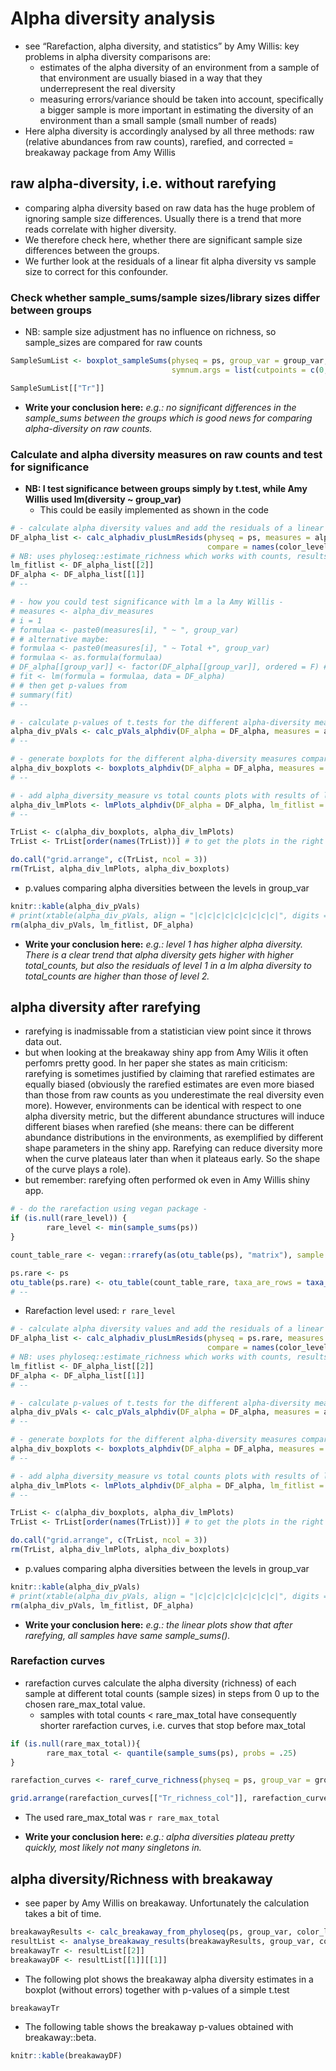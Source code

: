 # Alpha diversity analysis 

- see "Rarefaction, alpha diversity, and statistics" by Amy Willis: key problems in alpha diversity comparisons are:
    - estimates of the alpha diversity of an environment from a sample of that environment are usually biased in a way that they underrepresent the real diversity
    - measuring errors/variance should be taken into account, specifically a bigger sample is more important in estimating the diversity of an environment than a small sample (small number of reads)
- Here alpha diversity is accordingly analysed by all three methods: raw (relative abundances from raw counts), rarefied, and corrected = breakaway package from Amy Willis



## raw **alpha-diversity**, i.e. without rarefying

- comparing alpha diversity based on raw data has the huge problem of ignoring sample size differences. Usually there is a trend that more reads correlate with higher diversity.
- We therefore check here, whether there are significant sample size differences between the groups. 
- We further look at the residuals of a linear fit alpha diversity vs sample size to correct for this confounder.



### Check whether sample_sums/sample sizes/library sizes differ between groups

- NB: sample size adjustment has no influence on richness, so sample_sizes are compared for raw counts

```r
SampleSumList <- boxplot_sampleSums(physeq = ps, group_var = group_var, color_levels = color_levels, shape = shape, test = "t.test", p_adjust_method = "fdr",
                                    symnum.args = list(cutpoints = c(0, 1e-04, 0.001, 0.01, 0.05, 1), symbols = c("****", "***", "**", "*", "ns")))
```

```r
SampleSumList[["Tr"]]
```

- **Write your conclusion here:** *e.g.: no significant differences in the sample_sums between the groups which is good news for comparing alpha-diversity on raw counts.*



### Calculate and alpha diversity measures on raw counts and test for significance

- **NB: I test significance between groups simply by t.test, while Amy Willis used lm(diversity ~ group_var)**
    - This could be easily implemented as shown in the code

```r
# - calculate alpha diversity values and add the residuals of a linear fit: alpha-diversity to total_counts, since those fits are often significant -
DF_alpha_list <- calc_alphadiv_plusLmResids(physeq = ps, measures = alpha_div_measures, group_var = group_var,
                                            compare = names(color_levels))
# NB: uses phyloseq::estimate_richness which works with counts, results in same Shannon values as breakaway::shannon on relative abundances
lm_fitlist <- DF_alpha_list[[2]]
DF_alpha <- DF_alpha_list[[1]]
# --

# - how you could test significance with lm a la Amy Willis -
# measures <- alpha_div_measures
# i = 1
# formulaa <- paste0(measures[i], " ~ ", group_var)
# # alternative maybe: 
# formulaa <- paste0(measures[i], " ~ Total +", group_var)
# formulaa <- as.formula(formulaa)
# DF_alpha[[group_var]] <- factor(DF_alpha[[group_var]], ordered = F) # important ordering has an effect. In case of more than 2 the reference might also play a role
# fit <- lm(formula = formulaa, data = DF_alpha)
# # then get p-values from
# summary(fit)
# --

# - calculate p-values of t.tests for the different alpha-diversity measures comparing the levels in group_var - 
alpha_div_pVals <- calc_pVals_alphdiv(DF_alpha = DF_alpha, measures = alpha_div_measures, group_var = group_var, compare = names(color_levels), test = "t.test")
# -- 

# - generate boxplots for the different alpha-diversity measures comparing the levels in group_var - 
alpha_div_boxplots <- boxplots_alphdiv(DF_alpha = DF_alpha, measures = alpha_div_measures, group_var = group_var, shape = shape, color_levels = color_levels, test = "t.test", hide.ns = FALSE)
# --

# - add alpha_diversity_measure vs total counts plots with results of linear fit in title -
alpha_div_lmPlots <- lmPlots_alphdiv(DF_alpha = DF_alpha, lm_fitlist = lm_fitlist, measures = alpha_div_measures, group_var = group_var, shape = shape, color_levels = color_levels, test = "t.test")
# --

TrList <- c(alpha_div_boxplots, alpha_div_lmPlots)
TrList <- TrList[order(names(TrList))] # to get the plots in the right order
```


```r
do.call("grid.arrange", c(TrList, ncol = 3))
rm(TrList, alpha_div_lmPlots, alpha_div_boxplots)
```

- p.values comparing alpha diversities between the levels in group_var

```r
knitr::kable(alpha_div_pVals)
# print(xtable(alpha_div_pVals, align = "|c|c|c|c|c|c|c|c|c|", digits = 5), include.rownames = FALSE)
rm(alpha_div_pVals, lm_fitlist, DF_alpha)
```

- **Write your conclusion here:** *e.g.: level 1 has higher alpha diversity. There is a clear trend that alpha diversity gets higher with higher total_counts, but also the residuals of level 1 in a lm alpha diversity to total_counts are higher than those of level 2.*




## alpha diversity after **rarefying**

- rarefying is inadmissable from a statistician view point since it throws data out. 
- but when looking at the breakaway shiny app from Amy Wilis it often perfomrs pretty good. In her paper she states as main criticism: rarefying is sometimes justified by claiming that rarefied estimates are equally biased (obviously the rarefied estimates are even more biased than those from raw counts as you underestimate the real diversity even more). However, environments can be identical with respect to one alpha diversity metric, but the different abundance structures will induce different biases when rarefied (she means: there can be different abundance distributions in the environments, as exemplified by different shape parameters in the shiny app. Rarefying can reduce diversity more when the curve plateaus later than when it plateaus early. So the shape of the curve plays a role).
- but remember: rarefying often performed ok even in Amy Willis shiny app.


```r
# - do the rarefaction using vegan package -
if (is.null(rare_level)) {
        rare_level <- min(sample_sums(ps))
}

count_table_rare <- vegan::rrarefy(as(otu_table(ps), "matrix"), sample = rare_level)

ps.rare <- ps
otu_table(ps.rare) <- otu_table(count_table_rare, taxa_are_rows = taxa_are_rows(ps))
# --
```

- Rarefaction level used: `r rare_level`



```r
# - calculate alpha diversity values and add the residuals of a linear fit: alpha-diversity to total_counts, since those fits are often significant -
DF_alpha_list <- calc_alphadiv_plusLmResids(physeq = ps.rare, measures = alpha_div_measures, group_var = group_var,
                                            compare = names(color_levels))
# NB: uses phyloseq::estimate_richness which works with counts, results in same Shannon values as breakaway::shannon on relative abundances
lm_fitlist <- DF_alpha_list[[2]]
DF_alpha <- DF_alpha_list[[1]]
# --

# - calculate p-values of t.tests for the different alpha-diversity measures comparing the levels in group_var - 
alpha_div_pVals <- calc_pVals_alphdiv(DF_alpha = DF_alpha, measures = alpha_div_measures, group_var = group_var, compare = names(color_levels), test = "t.test")
# -- 

# - generate boxplots for the different alpha-diversity measures comparing the levels in group_var - 
alpha_div_boxplots <- boxplots_alphdiv(DF_alpha = DF_alpha, measures = alpha_div_measures, group_var = group_var, shape = shape, color_levels = color_levels, test = "t.test", hide.ns = FALSE)
# --

# - add alpha_diversity_measure vs total counts plots with results of linear fit in title -
alpha_div_lmPlots <- lmPlots_alphdiv(DF_alpha = DF_alpha, lm_fitlist = lm_fitlist, measures = alpha_div_measures, group_var = group_var, shape = shape, color_levels = color_levels, test = "t.test")
# --

TrList <- c(alpha_div_boxplots, alpha_div_lmPlots)
TrList <- TrList[order(names(TrList))] # to get the plots in the right order
```


```r
do.call("grid.arrange", c(TrList, ncol = 3))
rm(TrList, alpha_div_lmPlots, alpha_div_boxplots)
```

- p.values comparing alpha diversities between the levels in group_var

```r
knitr::kable(alpha_div_pVals)
# print(xtable(alpha_div_pVals, align = "|c|c|c|c|c|c|c|c|c|", digits = 5), include.rownames = FALSE)
rm(alpha_div_pVals, lm_fitlist, DF_alpha)
```

- **Write your conclusion here:** *e.g.: the linear plots show that after rarefying, all samples have same sample_sums().*



###  Rarefaction curves

- rarefaction curves calculate the alpha diversity (richness) of each sample at different total counts (sample sizes) in steps from 0 up to the chosen rare_max_total value.
    - samples with total counts < rare_max_total have consequently shorter rarefaction curves, i.e. curves that stop before max_total

```r
if (is.null(rare_max_total)){
        rare_max_total <- quantile(sample_sums(ps), probs = .25)
}

rarefaction_curves <- raref_curve_richness(physeq = ps, group_var = group_var, max_total = rare_max_total, step_size = step_size, color_levels = color_levels, seed = seed)
```



```r
grid.arrange(rarefaction_curves[["Tr_richness_col"]], rarefaction_curves[["Tr_richness_group"]], rarefaction_curves[["Tr_richness_grad"]], ncol = 1)
```

- The used rare_max_total was `r rare_max_total`

- **Write your conclusion here:** *e.g.: alpha diversities plateau pretty quickly, most likely not many singletons in.*



## alpha diversity/Richness with **breakaway**

- see paper by Amy Willis on breakaway. Unfortunately the calculation takes a bit of time. 

```r
breakawayResults <- calc_breakaway_from_phyloseq(ps, group_var, color_levels)
resultList <- analyse_breakaway_results(breakawayResults, group_var, color_levels, test = "t.test")
breakawayTr <- resultList[[2]]
breakawayDF <- resultList[[1]][[1]]
```

- The following plot shows the breakaway alpha diversity estimates in a boxplot (without errors) together with p-values of a simple t.test


```r
breakawayTr
```

- The following table shows the breakaway p-values obtained with breakaway::beta. 

```r
knitr::kable(breakawayDF)
```



